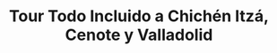 ---
lang: "es"
title: "Tour Todo Incluido a Chichén Itzá, Cenote y Valladolid"
description: "Embárcate en un viaje por las maravillas culturales y naturales de México. Explora las antiguas ruinas de Chichén Itzá, nada en las refrescantes aguas del Cenote Chichikán y pasea por las encantadoras calles de Valladolid. Descubre los secretos de la rica herencia de México en un viaje cautivador. Contempla con asombro las majestuosas ruinas de Chichén Itzá, sumérgete en las cristalinas aguas del Cenote Chichikán y déjate llevar por el encanto vibrante de las históricas calles de Valladolid. Cada destino ofrece una visión única del pasado de México, dejándote ansioso por descubrir más."
recommend: "602 recomendado"
price: 99
duration: "12 horas"
image:
    src: "/assets/covers/landing-top-things/chichen-itza-tour-mayan-ruins-in-cancun.webp"
    alt: "Tour Todo Incluido a Chichén Itzá, Cenote y Valladolid"
url: "/tour/chichen-itza-cenote-and-valladolid-all-inclusive-tour/"
highlights:
-   title: "Chichén Itzá:"
    description: "Recorrido guiado y tiempo libre en este sitio Patrimonio de la Humanidad de la UNESCO."
-   title: "Valladolid:"
    description: "Explora un pintoresco pueblo colonial."
includes: ["Transporte incluido, Barra libre, Chaleco salvavidas en el Cenote."]
notIncludes: ["Propinas"]
---
